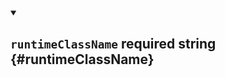 
<details className="config-field" data-expandable="false" open>
<summary>

## `runtimeClassName` <span className="config-field-required" data-required="false">required</span> <span className="config-field-type">string</span> <span className="config-field-default"></span> <span className="config-field-enum"></span> {#runtimeClassName}



</summary>



</details>

